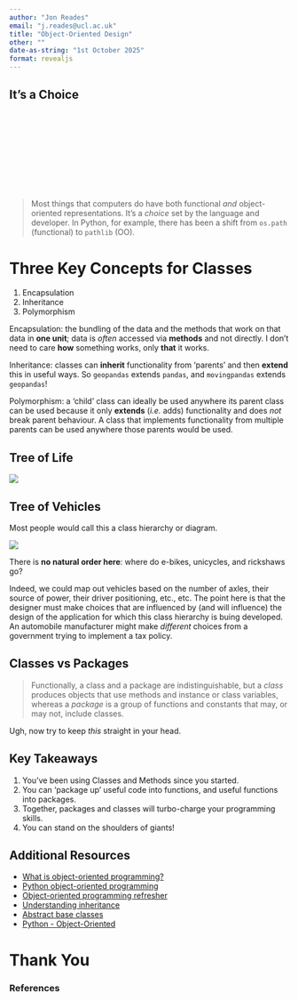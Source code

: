 ```yaml
---
author: "Jon Reades"
email: "j.reades@ucl.ac.uk"
title: "Object-Oriented Design"
other: ""
date-as-string: "1st October 2025"
format: revealjs
---
```


## It's a Choice

::: {style="margin-top: 175px;"}
> Most things that computers do have both functional *and* object-oriented representations. It's a *choice* set by the language and developer. In Python, for example, there has been a shift from `os.path` (functional) to `pathlib` (OO). 
:::

# Three Key Concepts for Classes

1. Encapsulation
2. Inheritance
3. Polymorphism

::: {.notes}
Encapsulation: the bundling of the data and the methods that work on that data in **one unit**; data is *often* accessed via **methods** and not directly. I don't need to care **how** something works, only **that** it works.

Inheritance: classes can **inherit** functionality from 'parents' and then **extend** this in useful ways. So `geopandas` extends `pandas`, and `movingpandas` extends `geopandas`!

Polymorphism: a 'child' class can ideally be used anywhere its parent class can be used because it only **extends** (*i.e.* adds) functionality and does *not* break parent behaviour. A class that implements functionality from multiple parents can be used anywhere those parents would be used.
:::

## Tree of Life

![](../img/Life.png)


## Tree of Vehicles

Most people would call this a class hierarchy or diagram.

![](../img/Vehicles.png)

There is **no natural order here**: where do e-bikes, unicycles, and rickshaws go?

::: {.notes}

Indeed, we could map out vehicles based on the number of axles, their source of power, their driver positioning, etc., etc. The point here is that the designer must make choices that are influenced by (and will influence) the design of the application for which this class hierarchy is buing developed. An automobile manufacturer might make *different* choices from a government trying to implement a tax policy.

:::


## Classes vs Packages

> Functionally, a class and a package are indistinguishable, but a _class_ produces objects that use methods and instance or class variables, whereas a _package_ is a group of functions and constants that may, or may not, include classes.

Ugh, now try to keep _this_ straight in your head.


## Key Takeaways

1. You’ve been using Classes and Methods since you started. 
2. You can ‘package up’ useful code into functions, and useful functions into packages.
3. Together, packages and classes will turbo-charge your programming skills.
4. You can stand on the shoulders of giants!


## Additional Resources {.smaller}

- [What is object-oriented programming?](https://www.linkedin.com/learning/python-quick-start/what-is-object-oriented-programming)
- [Python object-oriented programming](https://www.linkedin.com/learning/python-object-oriented-programming/python-object-oriented-programming)
- [Object-oriented programming refresher](https://www.linkedin.com/learning/python-object-oriented-programming/object-oriented-programming-refresher)
- [Understanding inheritance](https://www.linkedin.com/learning/python-object-oriented-programming/understanding-inheritance)
- [Abstract base classes](https://www.linkedin.com/learning/python-object-oriented-programming/abstract-base-classes)
- [Python - Object-Oriented](https://www.tutorialspoint.com/python/python_classes_objects.htm)

# Thank You {background-image="/img/web/title-slide.png" background-color="#f7eff5" background-opacity="0.2"}

<h3>References</h3>